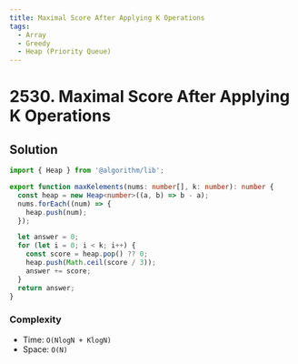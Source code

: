 ```yaml
---
title: Maximal Score After Applying K Operations
tags:
  - Array
  - Greedy
  - Heap (Priority Queue)
---
```


# 2530. Maximal Score After Applying K Operations

<Badges>
  <LevelBadge level="medium" />
  <TopicBadge name="Array" slug="array" />
  <TopicBadge name="Greedy" slug="greedy" />
  <TopicBadge name="Heap (Priority Queue)" slug="heap-priority-queue" />
</Badges>

## Solution

```typescript filename="solution.ts" copy
import { Heap } from '@algorithm/lib';

export function maxKelements(nums: number[], k: number): number {
  const heap = new Heap<number>((a, b) => b - a);
  nums.forEach((num) => {
    heap.push(num);
  });

  let answer = 0;
  for (let i = 0; i < k; i++) {
    const score = heap.pop() ?? 0;
    heap.push(Math.ceil(score / 3));
    answer += score;
  }
  return answer;
}
```

### Complexity

- Time: `O(NlogN + KlogN)`
- Space: `O(N)`

<ProblemLink
  codingSite="leetcode"
  href="https://leetcode.com/problems/maximal-score-after-applying-k-operations"
  title="Maximal Score After Applying K Operations"
/>
